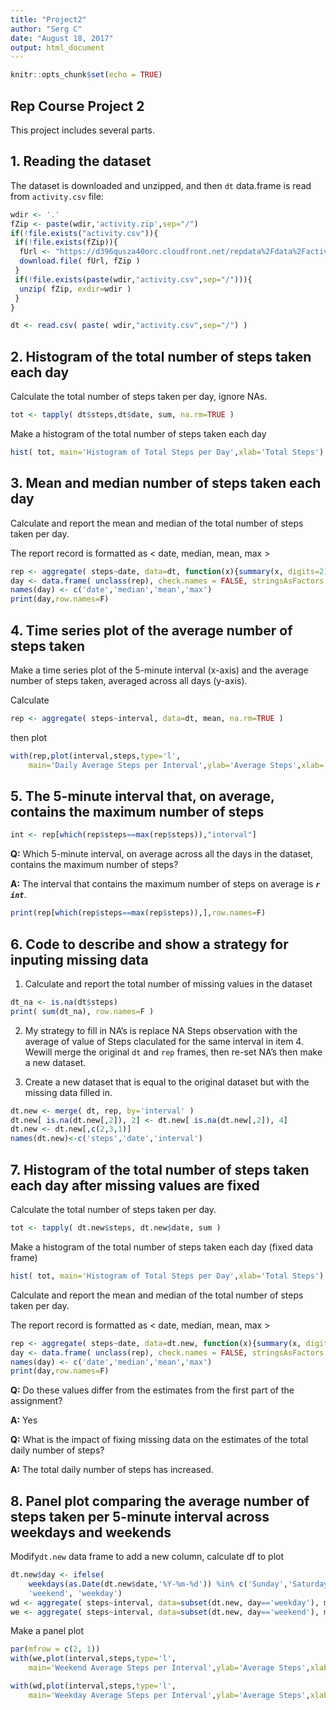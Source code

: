 ```yaml
---
title: "Project2"
author: "Serg C"
date: "August 18, 2017"
output: html_document
---
```


```r
knitr::opts_chunk$set(echo = TRUE)
```

## Rep Course Project 2

This project includes several parts. 

## 1. Reading the dataset

The dataset is downloaded and unzipped, and then `dt` data.frame is read from `activity.csv` file:

```r
wdir <- '.'
fZip <- paste(wdir,'activity.zip',sep="/")
if(!file.exists("activity.csv")){
 if(!file.exists(fZip)){
  fUrl <- "https://d396qusza40orc.cloudfront.net/repdata%2Fdata%2Factivity.zip"
  download.file( fUrl, fZip )
 }
 if(!file.exists(paste(wdir,"activity.csv",sep="/"))){
  unzip( fZip, exdir=wdir )
 }
}
```
```r
dt <- read.csv( paste( wdir,"activity.csv",sep="/") )
```

## 2. Histogram of the total number of steps taken each day

Calculate the total number of steps taken per day, ignore NAs.

```r
tot <- tapply( dt$steps,dt$date, sum, na.rm=TRUE )
```

Make a histogram of the total number of steps taken each day

```r
hist( tot, main='Histogram of Total Steps per Day',xlab='Total Steps')
```

## 3. Mean and median number of steps taken each day

Calculate and report the mean and median of the total number of steps taken per day.

The report record is formatted as < date, median, mean, max >

```r
rep <- aggregate( steps~date, data=dt, function(x){summary(x, digits=2)})
day <- data.frame( unclass(rep), check.names = FALSE, stringsAsFactors = FALSE)[,c(1,4,5,7)]
names(day) <- c('date','median','mean','max')
print(day,row.names=F)
```

## 4. Time series plot of the average number of steps taken

Make a time series plot of the 5-minute interval (x-axis) and the average number of steps taken, averaged across all days (y-axis).

Calculate
```r
rep <- aggregate( steps~interval, data=dt, mean, na.rm=TRUE )
```

then plot
```r
with(rep,plot(interval,steps,type='l',
    main='Daily Average Steps per Interval',ylab='Average Steps',xlab='Interval'))
```

## 5. The 5-minute interval that, on average, contains the maximum number of steps

```r
int <- rep[which(rep$steps==max(rep$steps)),"interval"]
```

**Q:** Which 5-minute interval, on average across all the days in the dataset, contains the maximum number of steps?

**A:** The interval that contains the maximum number of steps on average is ***`r int`***.
```r
print(rep[which(rep$steps==max(rep$steps)),],row.names=F)
```

## 6. Code to describe and show a strategy for inputing missing data

1. Calculate and report the total number of missing values in the dataset

```r
dt_na <- is.na(dt$steps)
print( sum(dt_na), row.names=F )
```

2. My strategy to fill in NA's is replace NA Steps observation with the average of value of Steps claculated for the same interval in item 4.  Wewill merge the original `dt` and `rep` frames, then re-set NA's then make a new dataset.  

3. Create a new dataset that is equal to the original dataset but with the missing data filled in.

```r
dt.new <- merge( dt, rep, by='interval' )
dt.new[ is.na(dt.new[,2]), 2] <- dt.new[ is.na(dt.new[,2]), 4]
dt.new <- dt.new[,c(2,3,1)]
names(dt.new)<-c('steps','date','interval')
```

## 7. Histogram of the total number of steps taken each day after missing values are fixed

Calculate the total number of steps taken per day.

```r
tot <- tapply( dt.new$steps, dt.new$date, sum )
```

Make a histogram of the total number of steps taken each day (fixed data frame)

```r
hist( tot, main='Histogram of Total Steps per Day',xlab='Total Steps')
```

Calculate and report the mean and median of the total number of steps taken per day.

The report record is formatted as < date, median, mean, max >

```r
rep <- aggregate( steps~date, data=dt.new, function(x){summary(x, digits=2)})
day <- data.frame( unclass(rep), check.names = FALSE, stringsAsFactors = FALSE)[,c(1,4,5,7)]
names(day) <- c('date','median','mean','max')
print(day,row.names=F)
```

**Q:** Do these values differ from the estimates from the first part of the assignment? 

**A:** Yes


**Q:** What is the impact of fixing missing data on the estimates of the total daily number of steps?

**A:** The total daily number of steps has increased.

## 8. Panel plot comparing the average number of steps taken per 5-minute interval across weekdays and weekends

Modify`dt.new` data frame to add a new column, calculate df to plot

```r
dt.new$day <- ifelse(
    weekdays(as.Date(dt.new$date,'%Y-%m-%d')) %in% c('Sunday','Saturday' ),
    'weekend', 'weekday')
wd <- aggregate( steps~interval, data=subset(dt.new, day=='weekday'), mean )
we <- aggregate( steps~interval, data=subset(dt.new, day=='weekend'), mean )
```

Make a panel plot

```r
par(mfrow = c(2, 1))
with(we,plot(interval,steps,type='l',
    main='Weekend Average Steps per Interval',ylab='Average Steps',xlab='Interval'))

with(wd,plot(interval,steps,type='l',
    main='Weekday Average Steps per Interval',ylab='Average Steps',xlab='Interval'))
```



